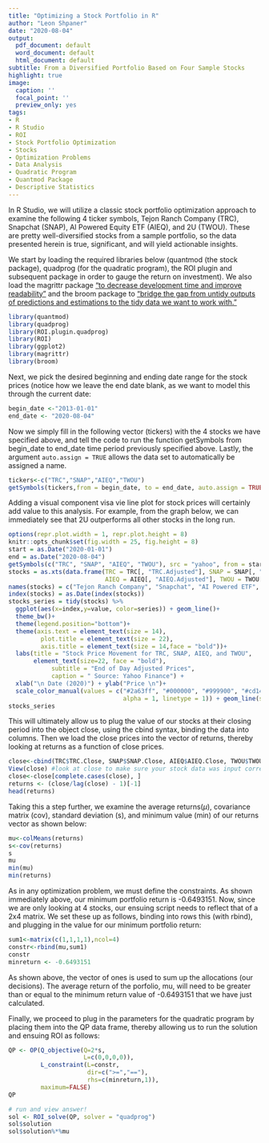 ```yaml
---
title: "Optimizing a Stock Portfolio in R"
author: "Leon Shpaner"
date: "2020-08-04"
output:
  pdf_document: default
  word_document: default
  html_document: default
subtitle: From a Diversified Portfolio Based on Four Sample Stocks 
highlight: true
image:
  caption: ''
  focal_point: ''
  preview_only: yes
tags:
- R
- R Studio
- ROI
- Stock Portfolio Optimization
- Stocks
- Optimization Problems
- Data Analysis
- Quadratic Program
- Quantmod Package
- Descriptive Statistics
---
```


In R Studio, we will utilize a classic stock portfolio optimization approach to examine the following 4 ticker symbols, Tejon Ranch Company (TRC), Snapchat (SNAP), AI Powered Equity ETF (AIEQ), and 2U (TWOU). These are pretty well-diversified stocks from a sample portfolio, so the data presented herein is true, significant, and will yield actionable insights. 

We start by loading the required libraries below (quantmod (the stock package), quadprog (for the quadratic program), the ROI plugin and subsequent package in order to gauge the return on investment). We also load the magrittr package ["to decrease development time and improve readability"](https://cran.r-project.org/web/packages/magrittr/vignettes/magrittr.html) and the broom package to ["bridge the gap from untidy outputs of predictions and estimations to the tidy data we want to work with."](https://cran.r-project.org/web/packages/broom/vignettes/broom.html)

```r
library(quantmod)
library(quadprog)
library(ROI.plugin.quadprog)
library(ROI)
library(ggplot2)
library(magrittr)
library(broom)
```

Next, we pick the desired beginning and ending date range for the stock prices (notice how we leave the end date blank, as we want to model this through the current date:

```r
begin_date <-"2013-01-01"
end_date <- "2020-08-04"
```

Now we simply fill in the following vector (tickers) with the 4 stocks we have specified above, and tell the code to run the function getSymbols from begin_date to end_date time period previously specified above. Lastly, the argument ```auto.assign = TRUE``` allows the data set to automatically be assigned a name.
```r
tickers<-c("TRC","SNAP","AIEQ","TWOU")
getSymbols(tickers,from = begin_date, to = end_date, auto.assign = TRUE)
```


Adding a visual component visa vie line plot for stock prices will certainly add value to this analysis. For example, from the graph below, we can immediately see that 2U outperforms all other stocks in the long run.

```r
options(repr.plot.width = 1, repr.plot.height = 8)
knitr::opts_chunk$set(fig.width = 25, fig.height = 8) 
start = as.Date("2020-01-01") 
end = as.Date("2020-08-04")
getSymbols(c("TRC", "SNAP", "AIEQ", "TWOU"), src = "yahoo", from = start, to = end)
stocks = as.xts(data.frame(TRC = TRC[, "TRC.Adjusted"], SNAP = SNAP[, "SNAP.Adjusted"], 
                           AIEQ = AIEQ[, "AIEQ.Adjusted"], TWOU = TWOU[, "TWOU.Adjusted"]))
names(stocks) = c("Tejon Ranch Company", "Snapchat", "AI Powered ETF", "2U")
index(stocks) = as.Date(index(stocks))
stocks_series = tidy(stocks) %>% 
  ggplot(aes(x=index,y=value, color=series)) + geom_line()+
  theme_bw()+
  theme(legend.position="bottom")+
  theme(axis.text = element_text(size = 14),
         plot.title = element_text(size = 22), 
         axis.title = element_text(size = 14,face = "bold"))+
  labs(title = "Stock Price Movement for TRC, SNAP, AIEQ, and TWOU", 
       element_text(size=22, face = "bold"),
            subtitle = "End of Day Adjusted Prices",
            caption = " Source: Yahoo Finance") +
  xlab("\n Date (2020)") + ylab("Price \n")+
  scale_color_manual(values = c("#2a63ff", "#000000", "#999900", "#cd1409", 
                                alpha = 1, linetype = 1)) + geom_line(size=1)
stocks_series
```


This will ultimately allow us to plug the value of our stocks at their closing period into the object close, using the cbind syntax, binding the data into columns. Then we load the close prices into the vector of returns, thereby looking at returns as a function of close prices.  
```r
close<-cbind(TRC$TRC.Close, SNAP$SNAP.Close, AIEQ$AIEQ.Close, TWOU$TWOU.Close)
View(close) #look at close to make sure your stock data was input correctly
close<-close[complete.cases(close), ]
returns <- (close/lag(close) - 1)[-1]
head(returns)
```

Taking this a step further, we examine the average returns($\mu$), covariance matrix (cov), standard deviation (s), and minimum value (min) of our returns vector as shown below:
```r
mu<-colMeans(returns)
s<-cov(returns)
s
mu
min(mu)
min(returns)
```

As in any optimization problem, we must define the constraints. As shown immediately above, our minimum portfolio return is -0.6493151. Now, since we are only looking at 4 stocks, our ensuing script needs to reflect that of a 2x4 matrix. We set these up as follows, binding into rows this (with rbind), and plugging in the value for our minimum portfolio return:

```r
sum1<-matrix(c(1,1,1,1),ncol=4)
constr<-rbind(mu,sum1)
constr
minreturn <- -0.6493151
```

As shown above, the vector of ones is used to sum up the allocations (our decisions). The average return of the porfolio, mu, will need to be greater than or equal to the minimum return value of -0.6493151 that we have just calculated. 

Finally, we proceed to plug in the parameters for the quadratic program by placing them into the QP data frame, thereby allowing us to run the solution and ensuing ROI as follows:

```r
QP <- OP(Q_objective(Q=2*s,
                     L=c(0,0,0,0)),
         L_constraint(L=constr,
                      dir=c(">=","=="),
                      rhs=c(minreturn,1)),
         maximum=FALSE)
QP

# run and view answer!
sol <- ROI_solve(QP, solver = "quadprog")
sol$solution
sol$solution%*%mu
```

